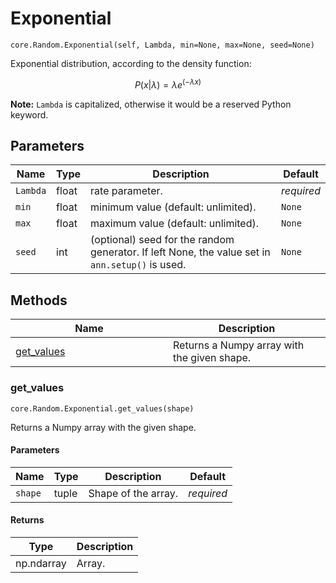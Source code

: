 # Exponential { #ANNarchy.core.Random.Exponential }

`core.Random.Exponential(self, Lambda, min=None, max=None, seed=None)`

Exponential distribution, according to the density function:

$$P(x | \lambda) = \lambda e^{(-\lambda x )}$$

**Note:** ``Lambda`` is capitalized, otherwise it would be a reserved Python keyword.

## Parameters

| Name     | Type   | Description                                                                                     | Default    |
|----------|--------|-------------------------------------------------------------------------------------------------|------------|
| `Lambda` | float  | rate parameter.                                                                                 | _required_ |
| `min`    | float  | minimum value (default: unlimited).                                                             | `None`     |
| `max`    | float  | maximum value (default: unlimited).                                                             | `None`     |
| `seed`   | int    | (optional) seed for the random generator. If left None, the value set in `ann.setup()` is used. | `None`     |

## Methods

| Name | Description |
| --- | --- |
| [get_values](#ANNarchy.core.Random.Exponential.get_values) | Returns a Numpy array with the given shape. |

### get_values { #ANNarchy.core.Random.Exponential.get_values }

`core.Random.Exponential.get_values(shape)`

Returns a Numpy array with the given shape.

#### Parameters

| Name    | Type   | Description         | Default    |
|---------|--------|---------------------|------------|
| `shape` | tuple  | Shape of the array. | _required_ |

#### Returns

| Type       | Description   |
|------------|---------------|
| np.ndarray | Array.        |